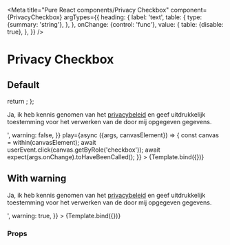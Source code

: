 

<Meta
  title="Pure React components/Privacy Checkbox"
  component={PrivacyCheckbox}
  argTypes={{
    heading: {
      label: 'text',
      table: {
        type: {summary: 'string'},
      },
    },
    onChange: {control: 'func'},
    value: {
      table: {disable: true},
    },
  }}
/>

# Privacy Checkbox

## Default

  return <PrivacyCheckbox label={label} value={value} warning={warning} onChange={onChange} />;
};

<Canvas>
  <Story
    name="Privacy Checkbox Default"
    args={{
      label:
        '<p>Ja, ik heb kennis genomen van het <a href="https://maykinmedia.nl/en/privacy/" target="_blank" rel="noreferrer noopener">privacybeleid</a> en geef uitdrukkelijk toestemming voor het verwerken van de door mij opgegeven gegevens.</p>',
      warning: false,
    }}
    play={async ({args, canvasElement}) => {
      const canvas = within(canvasElement);
      await userEvent.click(canvas.getByRole('checkbox'));
      await expect(args.onChange).toHaveBeenCalled();
    }}
  >
    {Template.bind({})}
  </Story>
</Canvas>

## With warning

<Canvas>
  <Story
    name="Privacy Checkbox With warning"
    args={{
      label:
        '<p>Ja, ik heb kennis genomen van het <a href="https://maykinmedia.nl/en/privacy/" target="_blank" rel="noreferrer noopener">privacybeleid</a> en geef uitdrukkelijk toestemming voor het verwerken van de door mij opgegeven gegevens.</p>',
      warning: true,
    }}
  >
    {Template.bind({})}
  </Story>
</Canvas>

### Props

<ArgsTable of={PrivacyCheckbox} />
